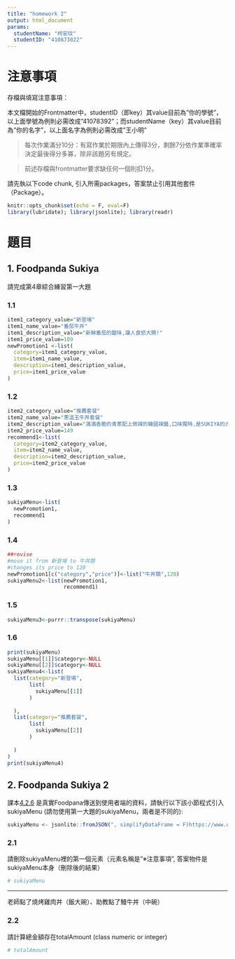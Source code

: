 ---
title: "homework 2"
output: html_document
params:
  studentName: "柯安玟"
  studentID: "410873022"
---

# 注意事項

存檔與填寫注意事項：

  本文檔開始的Frontmatter中，studentID（即key）其value目前為"你的學號"，以上面學號為例則必需改成"41078392"；而studentName（key）其value目前為"你的名字"，以上面名字為例則必需改成"王小明"

> 每次作業滿分10分：有寫作業於期限內上傳得3分，剩餘7分依作業準確率決定最後得分多寡，除非該題另有規定。

> 前述存檔與frontmatter要求缺任何一個則扣1分。

請先執以下code chunk, 引入所需packages，答案禁止引用其他套件（Package）。
```{r setup, include=FALSE}
knitr::opts_chunk$set(echo = F, eval=F)
library(lubridate); library(jsonlite); library(readr)
```

# 題目

## 1. Foodpanda Sukiya
請完成第4章綜合練習第一大題

### 1.1

```{r ans11}

item1_category_value="新登場"
item1_name_value="番茄牛丼"
item1_description_value="新鮮番茄的酸味,讓人食慾大開!"
item1_price_value=109
newPromotion1 <-list(
  category=item1_category_value,
  item=item1_name_value,
  description=item1_description_value,
  price=item1_price_value
)
```

### 1.2

```{r ans12}
item2_category_value="推薦套餐"
item2_name_value="蔥溫玉牛丼套餐"
item2_description_value="滿滿香脆的青蔥配上微辣的韓國辣醬,口味獨特,是SUKIYA的大人氣商品,非嚐不可!"
item2_price_value=149
recommend1<-list(
  category=item2_category_value,
  item=item2_name_value,
  description=item2_description_value,
  price=item2_price_value
)
```

### 1.3

```{r ans13}
sukiyaMenu<-list(
  newPromotion1,
  recommend1
)
```

### 1.4

```{r ans14}
##revise
#move it from 新登場 to 牛丼類
#changes its price to 120
newPromotion1[c("category","price")]<-list("牛丼類",120)
sukiyaMenu2<-list(newPromotion1,
                  recommend1)

```

### 1.5

```{r ans15}

sukiyaMenu3<-purrr::transpose(sukiyaMenu)
```

### 1.6

```{r ans16}
print(sukiyaMenu)
sukiyaMenu[[1]]$category<-NULL
sukiyaMenu[[2]]$category<-NULL
sukiyaMenu4<-list(
  list(category="新登場",
       list(
         sukiyaMenu[[1]]
       )
    
  ),
  list(category="推薦套餐",
       list(
         sukiyaMenu[[2]]
       )
    
  )
)
print(sukiyaMenu4)
```

## 2. Foodpanda Sukiya 2

課本[4.2.6](https://tpemartin.github.io/NTPU-R-for-Data-Science/operationonvectorandlist.html#sukiya-menu) 是真實Foodpana傳送到使用者端的資料，請執行以下該小節程式引入sukiyaMenu (請勿使用第一大題的sukiyaMenu，兩者是不同的):

```{r data2}
sukiyaMenu <- jsonlite::fromJSON(", simplifyDataFrame = F)https://www.dropbox.com/s/iu9b1hnvbtss83q/sukiyaMenu.json?dl=1"
```


### 2.1 
請刪除sukiyaMenu裡的第一個元素（元素名稱是"※注意事項", 答案物件是sukiyaMenu本身（刪除後的結果）

```{r ans21}
# sukiyaMenu
```

***

老師點了燒烤雞肉丼（飯大碗）、助教點了鰻牛丼（中碗）

### 2.2
請計算總金額存在totalAmount (class numeric or integer)

```{r ans22}
# totalAmount
```

